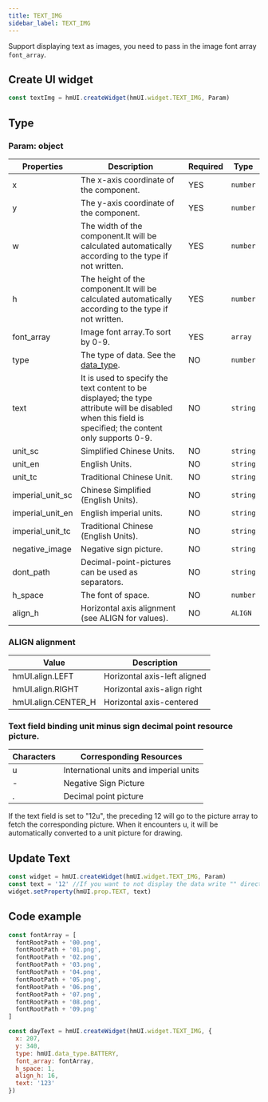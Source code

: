 ```yaml
---
title: TEXT_IMG
sidebar_label: TEXT_IMG
---
```


Support displaying text as images, you need to pass in the image font array `font_array`.

## Create UI widget

```js
const textImg = hmUI.createWidget(hmUI.widget.TEXT_IMG, Param)
```

## Type

### Param: object

| Properties       | Description                                                                                                                                              | Required | Type     |
| ---------------- | -------------------------------------------------------------------------------------------------------------------------------------------------------- | -------- | -------- |
| x                | The x-axis coordinate of the component.                                                                                                                  | YES      | `number` |
| y                | The y-axis coordinate of the component.                                                                                                                  | YES      | `number` |
| w                | The width of the component.It will be calculated automatically according to the type if not written.                                                     | YES      | `number` |
| h                | The height of the component.It will be calculated automatically according to the type if not written.                                                    | YES      | `number` |
| font_array       | Image font array.To sort by 0-9.                                                                                                                         | YES      | `array`  |
| type             | The type of data. See the [data_type](../../../../watchface/api/hmUI/widget/data_type.mdx).                                                              | NO       | `number` |
| text             | It is used to specify the text content to be displayed; the type attribute will be disabled when this field is specified; the content only supports 0-9. | NO       | `string` |
| unit_sc          | Simplified Chinese Units.                                                                                                                                | NO       | `string` |
| unit_en          | English Units.                                                                                                                                           | NO       | `string` |
| unit_tc          | Traditional Chinese Unit.                                                                                                                                | NO       | `string` |
| imperial_unit_sc | Chinese Simplified (English Units).                                                                                                                      | NO       | `string` |
| imperial_unit_en | English imperial units.                                                                                                                                  | NO       | `string` |
| imperial_unit_tc | Traditional Chinese (English Units).                                                                                                                     | NO       | `string` |
| negative_image   | Negative sign picture.                                                                                                                                   | NO       | `string` |
| dont_path        | Decimal-point-pictures can be used as separators.                                                                                                        | NO       | `string` |
| h_space          | The font of space.                                                                                                                                       | NO       | `number` |
| align_h          | Horizontal axis alignment (see ALIGN for values).                                                                                                        | NO       | `ALIGN`  |

### ALIGN alignment

| Value               | Description                  |
| ------------------- | ---------------------------- |
| hmUI.align.LEFT     | Horizontal axis-left aligned |
| hmUI.align.RIGHT    | Horizontal axis-align right  |
| hmUI.align.CENTER_H | Horizontal axis-centered     |

### Text field binding unit minus sign decimal point resource picture.

| Characters | Corresponding Resources                |
| ---------- | -------------------------------------- |
| u          | International units and imperial units |
| -          | Negative Sign Picture                  |
| .          | Decimal point picture                  |

If the text field is set to "12u", the preceding 12 will go to the picture array to fetch the corresponding picture. When it encounters u, it will be automatically converted to a unit picture for drawing.

## Update Text

```js
const widget = hmUI.createWidget(hmUI.widget.TEXT_IMG, Param)
const text = '12' //If you want to not display the data write "" directly.
widget.setProperty(hmUI.prop.TEXT, text)
```

## Code example

```js
const fontArray = [
  fontRootPath + '00.png',
  fontRootPath + '01.png',
  fontRootPath + '02.png',
  fontRootPath + '03.png',
  fontRootPath + '04.png',
  fontRootPath + '05.png',
  fontRootPath + '06.png',
  fontRootPath + '07.png',
  fontRootPath + '08.png',
  fontRootPath + '09.png'
]

const dayText = hmUI.createWidget(hmUI.widget.TEXT_IMG, {
  x: 207,
  y: 340,
  type: hmUI.data_type.BATTERY,
  font_array: fontArray,
  h_space: 1,
  align_h: 16,
  text: '123'
})
```
